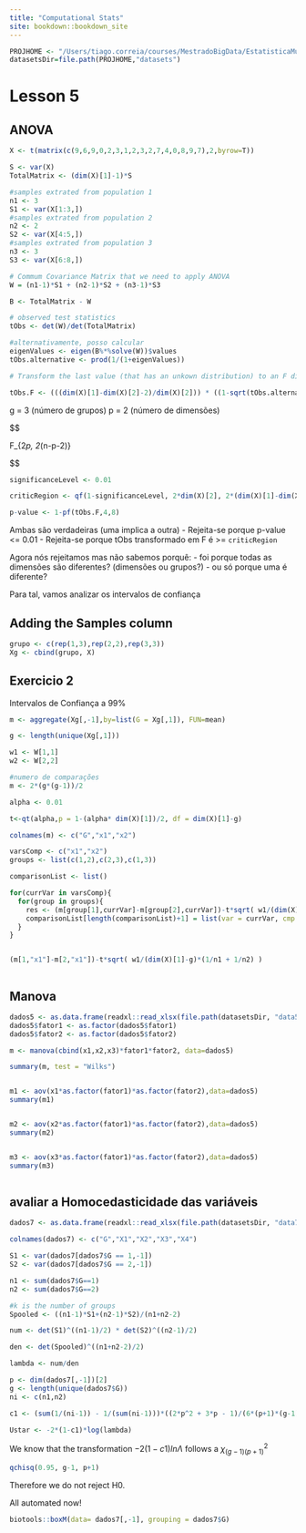 ```yaml
---
title: "Computational Stats"
site: bookdown::bookdown_site
---
```


```r
PROJHOME <- "/Users/tiago.correia/courses/MestradoBigData/EstatisticaMultivariada"
datasetsDir=file.path(PROJHOME,"datasets")
```


# Lesson 5

## ANOVA


```r

X <- t(matrix(c(9,6,9,0,2,3,1,2,3,2,7,4,0,8,9,7),2,byrow=T))

S <- var(X)
TotalMatrix <- (dim(X)[1]-1)*S

#samples extrated from population 1
n1 <- 3
S1 <- var(X[1:3,])
#samples extrated from population 2
n2 <- 2
S2 <- var(X[4:5,])
#samples extrated from population 3
n3 <- 3 
S3 <- var(X[6:8,])

# Commum Covariance Matrix that we need to apply ANOVA
W = (n1-1)*S1 + (n2-1)*S2 + (n3-1)*S3

B <- TotalMatrix - W

# observed test statistics
tObs <- det(W)/det(TotalMatrix)

#alternativamente, posso calcular
eigenValues <- eigen(B%*%solve(W))$values
tObs.alternative <- prod(1/(1+eigenValues))

# Transform the last value (that has an unkown distribution) to an F distribution through the following transform: (aka F approximation)

tObs.F <- (((dim(X)[1]-dim(X)[2]-2)/dim(X)[2])) * ((1-sqrt(tObs.alternative))/(sqrt(tObs.alternative)))


```


g = 3 (número de grupos)
p = 2 (número de dimensões)

$$

F_{2*p,\text{  } 2*(n-p-2)}

$$
```r

significanceLevel <- 0.01

criticRegion <- qf(1-significanceLevel, 2*dim(X)[2], 2*(dim(X)[1]-dim(X)[2]-2))

p-value <- 1-pf(tObs.F,4,8)


```

Ambas são verdadeiras (uma implica a outra)
- Rejeita-se porque p-value <= 0.01
- Rejeita-se porque tObs transformado em F é >= `criticRegion`


Agora nós rejeitamos mas não sabemos porquê:
 - foi porque todas as dimensões são diferentes? (dimensões ou grupos?)
 - ou só porque uma é diferente?

Para tal, vamos analizar os intervalos de confiança 

## Adding the Samples column

```r

grupo <- c(rep(1,3),rep(2,2),rep(3,3))
Xg <- cbind(grupo, X)

```

## Exercicio 2

Intervalos de Confiança a 99%

```r

m <- aggregate(Xg[,-1],by=list(G = Xg[,1]), FUN=mean)

g <- length(unique(Xg[,1]))

w1 <- W[1,1]
w2 <- W[2,2]

#numero de comparações
m <- 2*(g*(g-1))/2

alpha <- 0.01

t<-qt(alpha,p = 1-(alpha* dim(X)[1])/2, df = dim(X)[1]-g)

colnames(m) <- c("G","x1","x2")

varsComp <- c("x1","x2")
groups <- list(c(1,2),c(2,3),c(1,3))

comparisonList <- list()

for(currVar in varsComp){
  for(group in groups){
    res <- (m[group[1],currVar]-m[group[2],currVar])-t*sqrt( w1/(dim(X)[1]-g)*(1/n1 + 1/n2) )
    comparisonList[length(comparisonList)+1] = list(var = currVar, cmp = group, res=res)
  }
}


(m[1,"x1"]-m[2,"x1"])-t*sqrt( w1/(dim(X)[1]-g)*(1/n1 + 1/n2) )



```


## Manova

```r

dados5 <- as.data.frame(readxl::read_xlsx(file.path(datasetsDir, "data5.xlsx")))
dados5$fator1 <- as.factor(dados5$fator1)
dados5$fator2 <- as.factor(dados5$fator2)

m <- manova(cbind(x1,x2,x3)*fator1*fator2, data=dados5)

summary(m, test = "Wilks")


m1 <- aov(x1*as.factor(fator1)*as.factor(fator2),data=dados5)
summary(m1)


m2 <- aov(x2*as.factor(fator1)*as.factor(fator2),data=dados5)
summary(m2)


m3 <- aov(x3*as.factor(fator1)*as.factor(fator2),data=dados5)
summary(m3)



```

## avaliar a Homocedasticidade das variáveis

```r

dados7 <- as.data.frame(readxl::read_xlsx(file.path(datasetsDir, "data7.xlsx"), col_names = F))

colnames(dados7) <- c("G","X1","X2","X3","X4")

S1 <- var(dados7[dados7$G == 1,-1])
S2 <- var(dados7[dados7$G == 2,-1])

n1 <- sum(dados7$G==1)
n2 <- sum(dados7$G==2)

#k is the number of groups
Spooled <- ((n1-1)*S1+(n2-1)*S2)/(n1+n2-2)

num <- det(S1)^((n1-1)/2) * det(S2)^((n2-1)/2)

den <- det(Spooled)^((n1+n2-2)/2)

lambda <- num/den

p <- dim(dados7[,-1])[2]
g <- length(unique(dados7$G))
ni <- c(n1,n2)

c1 <- (sum(1/(ni-1)) - 1/(sum(ni-1)))*((2*p^2 + 3*p - 1)/(6*(p+1)*(g-1)))

Ustar <- -2*(1-c1)*log(lambda)

```

We know that the transformation $-2(1 - c1)ln\Lambda$ follows a $\chi^2_{(g-1)(p+1)}$

```r

qchisq(0.95, g-1, p+1)

```

Therefore we do not reject H0.

All automated now!
```r
biotools::boxM(data= dados7[,-1], grouping = dados7$G)
```